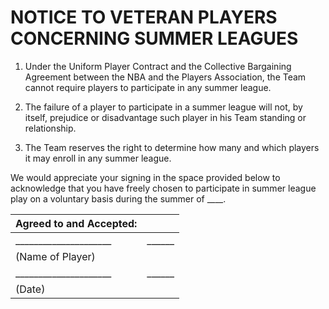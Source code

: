 # NOTICE TO VETERAN PLAYERS CONCERNING SUMMER LEAGUES

1. Under the Uniform Player Contract and the Collective Bargaining Agreement between the NBA and the Players Association, the Team cannot require players to participate in any summer league.

2. The failure of a player to participate in a summer league will not, by itself, prejudice or disadvantage such player in his Team standing or relationship.

3. The Team reserves the right to determine how many and which players it may enroll in any summer league.

We would appreciate your signing in the space provided below to acknowledge that you have freely chosen to participate in summer league play on a voluntary basis during the summer of ____.

| Agreed to and Accepted: |        |
| :---------------------  | :----: |
| _____________________   | ______ |
| (Name of Player)        |        |
| _____________________   | ______ |
| (Date)                  |        |
